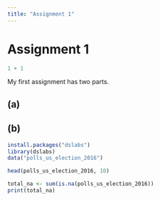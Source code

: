 ```yaml
---
title: "Assignment 1"
---
```


# Assignment 1

```r
1 + 1
```

My first assignment has two parts.

## (a)

## (b)

```r
install.packages("dslabs")
library(dslabs)
data("polls_us_election_2016")
```

```r
head(polls_us_election_2016, 10)
```

```r
total_na <- sum(is.na(polls_us_election_2016))
print(total_na)
```
